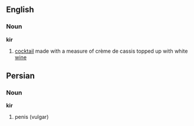 ==English==
===Noun===
'''kir'''
# [[cocktail]] made with a measure of cr&egrave;me de cassis  topped up with white [[wine]]

==Persian==
===Noun===
'''kir'''
# penis (vulgar)